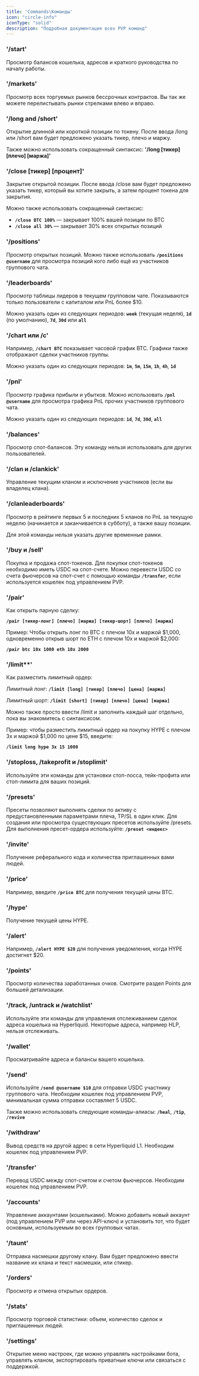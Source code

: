 ```yaml
---
title: 'Commands\Команды'
icon: "circle-info"
iconType: "solid"
description: "Подробная документация всех PVP команд"
---
```


### '/start'

Просмотр балансов кошелька, адресов и краткого руководства по началу работы.

### '/markets'

Просмотр всех торгуемых рынков бессрочных контрактов. Вы так же можете перелистывать рынки стрелками влево и вправо.

### '/long and /short'

Открытие длинной или короткой позиции по токену. После ввода /long или /short вам будет предложено указать тикер, плечо и маржу.

Также можно использовать сокращенный синтаксис: **'/long [тикер] [плечо] [маржа]'**

### '/close [тикер] [процент]'

Закрытие открытой позиции. После ввода /close вам будет предложено указать тикер, который вы хотите закрыть, а затем процент токена для закрытия.

Можно также использовать сокращенный синтаксис:

- **`/close BTC 100%`** — закрывает 100% вашей позиции по BTC
- **`/close all 30%`** — закрывает 30% всех открытых позиций

### '/positions'

Просмотр открытых позиций. Можно также использовать **`/positions @username`** для просмотра позиций кого либо ещё из участников группового чата.

### '/leaderboards'

Просмотр таблицы лидеров в текущем групповом чате. Показываются только пользователи с капиталом или PnL более $10.

Можно указать один из следующих периодов: **`week`** (текущая неделя), **`1d`** (по умолчанию), **`7d`**, **`30d`** или **`all`**

### '/chart или /c'

Например, **`/chart BTC`** показывает часовой график BTC. Графики также отображают сделки участников группы.

Можно указать один из следующих периодов: **`1m`**, **`5m`**, **`15m`**, **`1h`**, **`4h`**, **`1d`**

### '/pnl'

Просмотр графика прибыли и убытков. Можно использовать **`/pnl @username`** для просмотра графика PnL прочих участников группового чата.

Можно указать один из следующих периодов: **`1d`**, **`7d`**, **`30d`**, **`all`**

### '/balances'

Просмотр спот-балансов. Эту команду нельзя использовать для других пользователей.

### '/clan и /clankick'

Управление текущим кланом и исключение участников (если вы владелец клана).

### '/clanleaderboards'

Просмотр в рейтинге первых 5 и последних 5 кланов по PnL за текущую неделю (начинается и заканчивается в субботу), а также вашу позиции.

Для этой команды нельзя указать другие временные рамки.

### '/buy и /sell'

Покупка и продажа спот-токенов. Для покупки спот-токенов необходимо иметь USDC на спот-счете. Можно перевести USDC со счета фьючерсов на спот-счет с помощью команды **`/transfer`**, если используется кошелек под управлением PVP.

### '/pair'

Как открыть парную сделку:

**`/pair [тикер-лонг] [плечо] [маржа] [тикер-шорт] [плечо] [маржа]`**

Пример: Чтобы открыть лонг по BTC с плечом 10x и маржой $1,000, одновременно открыв шорт по ETH с плечом 10x и маржой $2,000:

**`/pair btc 10x 1000 eth 10x 2000`**

### '/limit**'

Как разместить лимитный ордер:

Лимитный лонг: **`/limit [long] [тикер] [плечо] [цена] [маржа]`**

Лимитный шорт: **`/limit [short] [тикер] [плечо] [цена] [маржа]`**

Можно также просто ввести /limit и заполнить каждый шаг отдельно, пока вы знакомитесь с синтаксисом.

Пример: чтобы разместить лимитный ордер на покупку HYPE с плечом 3x и маржой $1,000 по цене $15, введите:

**`/limit long hype 3x 15 1000`**

### '/stoploss, /takeprofit и /stoplimit'

Используйте эти команды для установки стоп-лосса, тейк-профита или стоп-лимита для ваших позиций.

### '/presets'

Пресеты позволяют выполнять сделки по активу с предустановленными параметрами плеча, TP/SL в один клик. Для создания или просмотра существующих пресетов используйте /presets. Для выполнения пресет-ордера используйте: **`/preset <индекс>`**

### '/invite'

Получение реферального кода и количества приглашенных вами людей.

### '/price'

Например, введите **`/price BTC`** для получения текущей цены BTC.

### '/hype'

Получение текущей цены HYPE.

### '/alert'

Например, **`/alert HYPE $20`** для получения уведомления, когда HYPE достигнет $20.

### '/points'

Просмотр количества заработанных очков. Смотрите раздел Points для большей детализации.

### '/track, /untrack и /watchlist'

Используйте эти команды для управления отслеживанием сделок адреса кошелька на Hyperliquid. Некоторые адреса, например HLP, нельзя отслеживать.

### '/wallet'

Просматривайте адреса и балансы вашего кошелька.

### '/send'

Используйте **`/send @username $10`** для отправки USDC участнику группового чата. Необходим кошелек под управлением PVP, минимальная сумма отправки составляет 5 USDC.

Также можно использовать следующие команды-алиасы: **`/heal`**, **`/tip`**, **`/revive`**

### '/withdraw'

Вывод средств на другой адрес в сети Hyperliquid L1. Необходим кошелек под управлением PVP.

### '/transfer'

Перевод USDC между спот-счетом и счетом фьючерсов. Необходим кошелек под управлением PVP.

### '/accounts'

Управление аккаунтами (кошельками). Можно добавить новый аккаунт (под управлением PVP или через API-ключ) и установить тот, что будет основным, используемым во всех групповых чатах.

### '/taunt'

Отправка насмешки другому клану. Вам будет предложено ввести название их клана и текст насмешки, или стикер.

### '/orders'

Просмотр и отмена открытых ордеров.

### '/stats'

Просмотр торговой статистики: объем, количество сделок и приглашенных людей.

### '/settings'

Открытие меню настроек, где можно управлять настройками бота, управлять кланом, экспортировать приватные ключи или связаться с поддержкой.